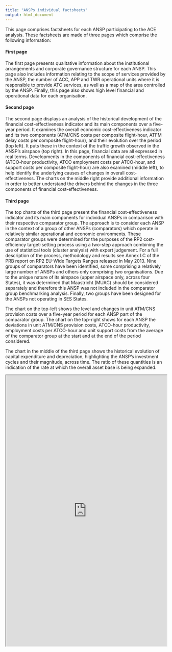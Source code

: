 ```yaml
---
title: "ANSPs individual factsheets"
output: html_document
---
```


This page comprises factsheets for each ANSP participating to the ACE analysis. These factsheets are made of three pages which comprise the following information:

<div class="container-fluid">
<div class="row">
<div class="col-lg-6 pl-0 text-justify">
#### First page
The first page presents qualitative information about the institutional arrangements and corporate governance structure for each ANSP. This page also includes information relating to the scope of services provided by the ANSP, the number of ACC, APP and TWR operational units where it is responsible to provide ATC services, as well as a map of the area controlled by the ANSP. Finally, this page also shows high level financial and operational data for each organisation.

#### Second page
The second page displays an analysis of the historical development of the financial cost-effectiveness indicator and its main components over a five-year period. It examines the overall economic cost-effectiveness indicator and its two components (ATM/CNS costs per composite flight-hour, ATFM delay costs per composite flight-hour), and their evolution over the period (top left). It puts these in the context of the traffic growth observed in the ANSP’s airspace (top right). In this page, financial data are all expressed in real terms. 
Developments in the components of financial cost-effectiveness (ATCO-hour productivity, ATCO employment costs per ATCO-hour, and support costs per composite flight-hour) are also examined (middle left), to help identify the underlying causes of changes in overall cost-effectiveness. The charts on the middle right provide additional information in order to better understand the drivers behind the changes in the three components of financial cost-effectiveness.

#### Third page
The top charts of the third page present the financial cost-effectiveness indicator and its main components for individual ANSPs in comparison with their respective comparator group. The approach is to consider each ANSP in the context of a group of other ANSPs (comparators) which operate in relatively similar operational and economic environments. These comparator groups were determined for the purposes of the RP2 cost-efficiency target-setting process using a two-step approach combining the use of statistical tools (cluster analysis) with expert judgement. For a full description of the process, methodology and results see Annex I.C of the PRB report on RP2 EU-Wide Targets Ranges released in May 2013. Nine groups of comparators have been identified, some comprising a relatively large number of ANSPs and others only comprising two organisations.  Due to the unique nature of its airspace (upper airspace only, across four States), it was determined that Maastricht (MUAC) should be considered separately and therefore this ANSP was not included in the comparator group benchmarking analysis. Finally, two groups have been designed for the ANSPs not operating in SES States.

The chart on the top-left shows the level and changes in unit ATM/CNS provision costs over a five-year period for each ANSP part of the comparator group. The chart on the top-right shows for each ANSP the deviations in unit ATM/CNS provision costs, ATCO-hour productivity, employment costs per ATCO-hour and unit support costs from the average of the comparator group at the start and at the end of the period considered.

The chart in the middle of the third page shows the historical evolution of capital expenditure and depreciation, highlighting the ANSP’s investment cycles and their magnitude, across time. The ratio of these quantities is an indication of the rate at which the overall asset base is being expanded.

</div><!-- closes col -->

<div class="col-lg-6 text-center">
<div id="ANSP_filter_div"></div>
<div id="MyEmbed_div">
<iframe src="https://drive.google.com/viewerng/viewer?embedded=true&url=https://www.eurocontrol.int/ACE/ANSP-Factsheets/Albcontrol.pdf" width="100%" height="850pt">
</iframe>
</div>
</div><!-- closes col -->
</div><!-- closes row -->
</div><!-- closes container -->

<script
  type="text/javascript"
  src="https://www.gstatic.com/charts/loader.js">
</script>

<script type="text/javascript">
	var data;
	var MyDataWithoutIntermediatePanEuropeanSystems;
	var ANSP_Picker;
	var SelectedANSP = 'Albcontrol';
	
	google.load('visualization', '1.1', {'packages':['corechart', 'table', 'controls']});
	google.setOnLoadCallback(Initialisation);

	function Initialisation() {
		var query = new google.visualization.Query('https://docs.google.com/spreadsheets/d/1SzrRUcel3Kr-VEbgTIhxcqXULAriyvbiIeSNYUG36uE/edit?usp=sharing');
		query.send(drawDashboard);
	}

	function drawDashboard(response) {
		data = response.getDataTable();

		MyDataWithoutIntermediatePanEuropeanSystems = new google.visualization.DataView(data);
			MyDataWithoutIntermediatePanEuropeanSystems.setRows(data.getFilteredRows([{column: 1, test: function(value, row, column, table) {
				return (value.substring(0,3) != 'Pan')}}]));

		ANSP_Picker = new google.visualization.ControlWrapper({
			controlType: 'CategoryFilter',
			containerId: 'ANSP_filter_div',
			dataTable: MyDataWithoutIntermediatePanEuropeanSystems,
//			dataTable: data,
			state: {selectedValues: [SelectedANSP]},
			options: {
				filterColumnLabel: 'ANSP_NAME',
				ui: {
					label: 'Select ANSP:',
					caption: '',
//					labelStacking: 'vertical',
					allowTyping: false,
					allowMultiple: false,
					sortValues: true,
					allowNone: false,
//					cssClass: 'ClassANSPPicker',
				},
			}
		});
		ANSP_Picker.draw();
		google.visualization.events.addListener(ANSP_Picker, 'statechange', changeANSP_Picker);
	}
	
	function changeANSP_Picker () {
		SelectedANSP = ANSP_Picker.getState().selectedValues[0];
		document.getElementById("MyEmbed_div").innerHTML = '<iframe src="https://drive.google.com/viewerng/viewer?embedded=true&url=https://www.eurocontrol.int/ACE/ANSP-Factsheets/'+SelectedANSP+'.pdf" width="100%" height="850pt" /></iframe>';
	}
</script>

